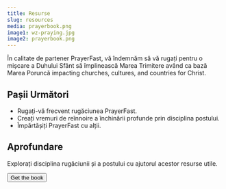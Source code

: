 ```yaml
---
title: Resurse
slug: resources
media: prayerbook.png
image1: wz-praying.jpg
image2: prayerbook.png
---
```

<Hero image={props.image1}>
În calitate de partener PrayerFast, vă îndemnăm să vă rugați pentru o mișcare a Duhului Sfânt să împlinească <Popup text="Toată puterea mi-a fost dată în cer și pe pământ. Mergeți dar și faceți ucenici din toate neamurile, butezându-i în numele Tatălui și al Fiului și al Sfântului Duh. Şi învăţaţi-i să păzească tot ce v-am poruncit. Şi iată că Eu sunt cu voi în toate zilele, până la sfârşitul veacului. Amin. (Matei 28:18-20)">Marea Trimitere</Popup> având ca bază <Popup text={`El a răspuns: „Să iubești pe Domnul Dumnezeul tău cu toată inima ta, cu tot sufletul tău, cu toată puterea ta și cu tot cugetul tău și pe aproapele tău ca pe tine însuți.” (Luca 10:27)`}>Marea Poruncă</Popup> impacting churches, cultures, and countries for Christ.
</Hero>

<Row cols="2" className="md:grid-cols-2 text-white">

<Callout background="accent">

## Pașii Următori

- Rugați-vă frecvent rugăciunea <Popup text="Vă îndemnăm să vă rugați pentru o mișcare a Duhului Sfânt să împlinească Marea Trimitere având ca bază Marea poruncă, având impact în biserici, culturi și țări pentru Hristos.">PrayerFast</Popup>.
- Creați vremuri de reînnoire a închinării profunde prin disciplina <Popup text="Postul ne ajută să experimentăm faptul că “omul nu trăiește numai cu pâine, ci cu orice cuvânt care iese din gura lui Dumnezeu.” (Matei 4:4)">postului.</Popup>
- Împărtășiți PrayerFast cu alții.

<SocialShare />

</Callout>

<Callout background="secondary">

## Aprofundare

<ImageCard image={props.image2}>

Explorați disciplina rugăciunii și a postului cu ajutorul acestor resurse utile.

<Button to="https://www.amazon.com/Prayer-Fasting-Moving-Spirit-Churches/dp/1949921425/ref=sr_1_2?crid=HYWZMUFTN37P&keywords=prayer+and+fasting&qid=1658952220&sprefix=prayer+and+fasting%2Caps%2C96&sr=8-2">Get the book</Button>

</ImageCard>

</Callout>

</Row>

